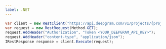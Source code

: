 ---
label: .NET
---

```csharp
var client = new RestClient("https://api.deepgram.com/v1/projects/{project_id}/members");
var request = new RestRequest(Method.GET);
request.AddHeader("Authorization", "Token <YOUR_DEEPGRAM_API_KEY>");
request.AddHeader("content-type", "application/json");
IRestResponse response = client.Execute(request);
```

